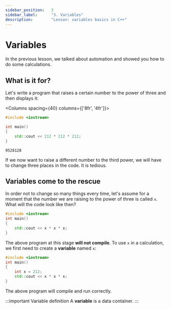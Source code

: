 ```yaml
---
sidebar_position:	3
sidebar_label:		"3. Variables"
description:		"Lesson: variables basics in C++"
---
```


# Variables


<NotFinished/>

In the previous lesson, we talked about automation and showed you how to do some calculations.

## What is it for?

Let's write a program that raises a certain number to the power of three and then displays it:

<Columns spacing={40} columns={['8fr', '4fr']}>
<div>

```cpp title="main.cpp | Power of three"
#include <iostream>

int main()
{
	std::cout << 212 * 212 * 212;
}
```

</div>

<div>

```plaintext title="Result (console)"
9528128
```

</div>
</Columns>

If we now want to raise a different number to the third power, we will have
to change three places in the code. It is tedious.

## Variables come to the rescue

In order not to change so many things every time, let's assume for a moment
that the number we are raising to the power of three is called `x`.
What will the code look like then?

```cpp
#include <iostream>
int main()
{
	std::cout << x * x * x;
}
```

The above program at this stage **will not compile**. To use `x` in a calculation,
we first need to create a **variable** named `x`:

```cpp
#include <iostream>
int main()
{
	int x = 212;
	std::cout << x * x * x;
}
```

The above program will compile and run correctly.

:::important Variable definition
A **variable** is a data container.
:::
